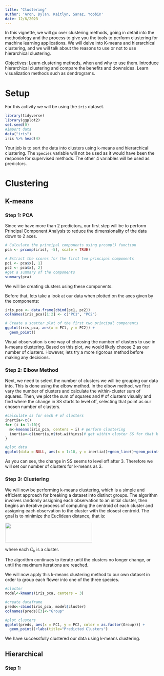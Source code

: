 ```yaml
---
title: "Clustering"
author: 'Aron, Dylan, Kaitlyn, Sanaz, Yoobin'
date: 12/6/2023
---
```


In this vignette, we will go over clustering methods, going in detail into the methodology and the process to give you the tools to perform clustering for machine learning applications. We will delve into K-means and hierarchical clustering, and we will talk about the reasons to use or not to use hierarchical clustering.

Objectives: Learn clustering methods, when and why to use them. Introduce hierarchical clustering and compare the benefits and downsides. Learn visualization methods such as dendrograms.

# Setup

For this activity we will be using the `iris` dataset.

```r
library(tidyverse)
library(ggplot2)
set.seed(0)
#import data
data("iris")
iris %>% head(4)
```

Your job is to sort the data into clusters using k-means and hierarchical clustering. The `Species` variable will not be used as it would have been the response for supervised methods. The other 4 variables will be used as predictors.

# Clustering

## K-means

### Step 1: PCA

Since we have more than 2 predictors, our first step will be to perform Principal Component Analysis to reduce the dimensionality of the data down to 2 axes.

```r
# Calculate the principal components using prcomp() function
pca <- prcomp(iris[, -5], scale = TRUE)

# Extract the scores for the first two principal components
pc1 <- pca$x[, 1]
pc2 <- pca$x[, 2]
#get a summary of the components
summary(pca)
```

We will be creating clusters using these components.

Before that, lets take a look at our data when plotted on the axes given by the components:

```r
iris_pca <- data.frame(cbind(pc1, pc2))
colnames(iris_pca)[1:2] <- c("PC1", "PC2")

# Create a scatter plot of the first two principal components
ggplot(iris_pca, aes(x = PC1, y = PC2)) +
  geom_point()
```

Visual observation is one way of choosing the number of clusters to use in k-means clustering. Based on this plot, we would likely choose 2 as our number of clusters. However, lets try a more rigorous method before making any decisions.

### Step 2: Elbow Method

Next, we need to select the number of clusters we will be grouping our data into. This is done using the elbow method. In the elbow method, we first vary the number of clusters and calculate the within-cluster sum of squares. Then, we plot the sum of squares and \# of clusters visually and find where the change in SS starts to level off, selecting that point as our chosen number of clusters.

```r
#calculate ss for each # of clusters 
inertia<-c()
for (i in 1:10){
  m<-kmeans(iris_pca, centers = i) # perform clustering
  inertia<-c(inertia,m$tot.withinss)# get within cluster SS for that k 
}

#plot data
ggplot(data = NULL, aes(x = 1:10, y = inertia))+geom_line()+geom_point()+labs(title = "Elbow Plot", x = "n Clusters", y = "Within Cluster SS")+scale_x_continuous(breaks = pretty(1:10, n = 10))
```

As you can see, the change in SS seems to level off after 3. Therefore we will set our number of clusters for k-means as 3.

### Step 3: Clustering

We will now be performing k-means clustering, which is a simple and efficient approach for breaking a dataset into distinct groups. The algorithm involves randomly assigning each observation to an initial cluster, then begins an iterative process of computing the centroid of each cluster and assigning each observation to the cluster with the closest centroid. The goal is to minimize the Euclidean distance, that is:

![](images/euclidean-formula.png){fig-align="center" width="285" height="64"}

where each $C_k$ is a cluster.

The algorithm continues to iterate until the clusters no longer change, or until the maximum iterations are reached.

We will now apply this k-means clustering method to our own dataset in order to group each flower into one of the three species.

```r
#cluster
model<-kmeans(iris_pca, centers = 3)

#create dataframe
preds<-cbind(iris_pca, model$cluster)
colnames(preds)[3]<-"Group"

#plot clusters
ggplot(preds, aes(x = PC1, y = PC2, color = as.factor(Group))) +
  geom_point()+labs(title="Predicted Clusters")
```

We have successfully clustered our data using k-means clustering.

## Hierarchical

### Step 1:
